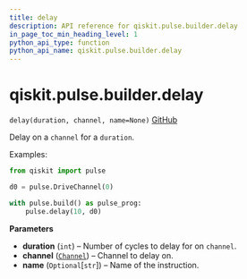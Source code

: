 ```yaml
---
title: delay
description: API reference for qiskit.pulse.builder.delay
in_page_toc_min_heading_level: 1
python_api_type: function
python_api_name: qiskit.pulse.builder.delay
---
```


# qiskit.pulse.builder.delay

<span id="qiskit.pulse.builder.delay" />

`delay(duration, channel, name=None)` [GitHub](https://github.com/qiskit/qiskit/tree/stable/0.22/qiskit/pulse/builder.py "view source code")

Delay on a `channel` for a `duration`.

Examples:

```python
from qiskit import pulse

d0 = pulse.DriveChannel(0)

with pulse.build() as pulse_prog:
    pulse.delay(10, d0)
```

**Parameters**

*   **duration** (`int`) – Number of cycles to delay for on `channel`.
*   **channel** ([`Channel`](pulse#qiskit.pulse.channels.Channel "qiskit.pulse.channels.Channel")) – Channel to delay on.
*   **name** (`Optional`\[`str`]) – Name of the instruction.

